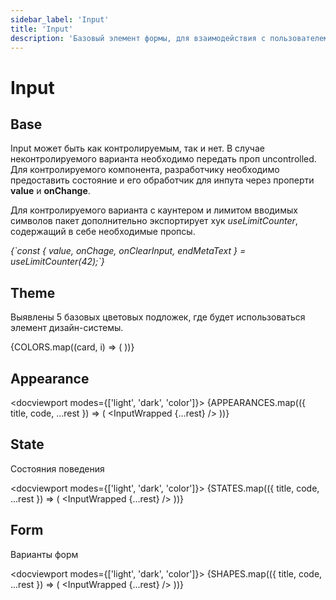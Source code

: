 ```yaml
---
sidebar_label: 'Input'
title: 'Input'
description: 'Базовый элемент формы, для взаимодействия с пользователем'
---
```




<headermeta
  title='Input'
  description='Базовый элемент формы, для взаимодействия с пользователем. Включает в себя несколько типов нативного инпута, такие как: text, email, tel, password, url, также принимает такие же проперти, что и нативный элемент input.'
  copywriter='@astakhov'
  copywriterLink='https://mm.pcbltools.ru/slack-export/messages/@astakhov'
  designer='@eustinov'
  designerLink='https://mm.pcbltools.ru/slack-export/messages/@eustinov'
  developer='@kaarturov'
  developerLink='https://mm.pcbltools.ru/slack-export/messages/@kaarturov'
  versions={[pkg.version]}
  actualVersion={pkg.version}
  status='Work in progress'
  info='Information'
  bitbucketLink='https://google.com'
  figmaLink='https://google.com'
  jiraLink='https://google.com'
  headerImage={undefined}
/>

# Input

<versionselector versionPages={[]}>
<crutch />

## Base

Input может быть как контролируемым, так и нет. В случае неконтролируемого варианта необходимо передать проп uncontrolled. Для контролируемого компонента, разработчику необходимо предоставить состояние и его обработчик для инпута через проперти <b>value</b> и <b>onChange</b>.

Для контролируемого варианта c каунтером и лимитом вводимых символов пакет дополнительно экспортирует хук <i>useLimitCounter</i>, содержащий в себе необходимые пропсы.

<p>
  <i>{`const { value, onChage, onClearInput, endMetaText } = useLimitCounter(42);`}</i>
</p>

<divider />

## Theme

<textcolumns>
  <span>
    <p>Выявлены 5 базовых цветовых подложек, где будет использоваться элемент дизайн-системы.</p>
  </span>
</textcolumns>

<docviewport modes={[]}>
  <examples>
    {COLORS.map((card, i) => (
      <example key={card.title + 1}>
        <card {...card} />
      </example>
    ))}
  </examples>
</docviewport>

<divider />

## Appearance

<docviewport modes={['light', 'dark', 'color']}>
  <examples>
    {APPEARANCES.map(({ title, code, ...rest }) => (
      <example key={title} exampleCodeJSX={code}>
        <card title={title}>
          <InputWrapped {...rest} />
        </card>
      </example>
    ))}
  </examples>
</docviewport>

<divider />

## State

<textcolumns>
  <span>
    <p>Состояния поведения</p>
  </span>

</textcolumns>

<docviewport modes={['light', 'dark', 'color']}>
  <examples>
    {STATES.map(({ title, code, ...rest }) => (
      <example key={title} exampleCodeJSX={code}>
        <card title={title}>
          <InputWrapped {...rest} />
        </card>
      </example>
    ))}
  </examples>
</docviewport>

<divider />

## Form

<textcolumns>
  <span>
    <p>Варианты форм</p>
  </span>

</textcolumns>

<docviewport modes={['light', 'dark', 'color']}>
  <examples>
    {SHAPES.map(({ title, code, ...rest }) => (
      <example key={title} exampleCodeJSX={code}>
        <card title={title}>
          <InputWrapped {...rest} />
        </card>
      </example>
    ))}
  </examples>
</docviewport>

</versionselector>
